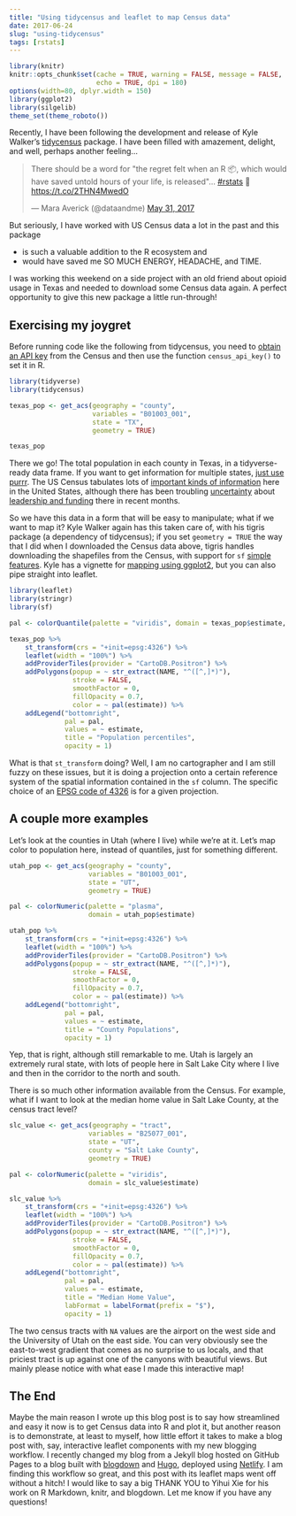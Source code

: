 ```yaml
---
title: "Using tidycensus and leaflet to map Census data"
date: 2017-06-24
slug: "using-tidycensus"
tags: [rstats]
---
```


```r
library(knitr)
knitr::opts_chunk$set(cache = TRUE, warning = FALSE, message = FALSE, 
                      echo = TRUE, dpi = 180)
options(width=80, dplyr.width = 150)
library(ggplot2)
library(silgelib)
theme_set(theme_roboto())
```

Recently, I have been following the development and release of Kyle Walker's [tidycensus](https://github.com/walkerke/tidycensus) package. I have been filled with amazement, delight, and well, perhaps another feeling...

<blockquote class="twitter-tweet" data-lang="en"><p lang="en" dir="ltr">There should be a word for &quot;the regret felt when an R 📦, which would have saved untold hours of your life, is released&quot;… <a href="https://twitter.com/hashtag/rstats?src=hash">#rstats</a> 🤔 <a href="https://t.co/2THN4MwedO">https://t.co/2THN4MwedO</a></p>&mdash; Mara Averick (@dataandme) <a href="https://twitter.com/dataandme/status/869968290688376832">May 31, 2017</a></blockquote>
<script async src="https://platform.twitter.com/widgets.js" charset="utf-8"></script>

But seriously, I have worked with US Census data a lot in the past and this package

- is such a valuable addition to the R ecosystem and
- would have saved me SO MUCH ENERGY, HEADACHE, and TIME.

I was working this weekend on a side project with an old friend about opioid usage in Texas and needed to download some Census data again. A perfect opportunity to give this new package a little run-through!

## Exercising my joygret

Before running code like the following from tidycensus, you need to [obtain an API key](http://api.census.gov/data/key_signup.html) from the Census and then use the function `census_api_key()` to set it in R.

```r
library(tidyverse)
library(tidycensus)

texas_pop <- get_acs(geography = "county", 
                     variables = "B01003_001", 
                     state = "TX",
                     geometry = TRUE) 

texas_pop
```

There we go! The total population in each county in Texas, in a tidyverse-ready data frame. If you want to get information for multiple states, [just use purrr](https://walkerke.github.io/2017/05/tidycensus-every-tract/). The US Census tabulates lots of [important kinds of information](https://www.census.gov/programs-surveys/acs/guidance/subjects.html) here in the United States, although there has been troubling [uncertainty](https://www.theatlantic.com/politics/archive/2017/05/census-director-resigns-2020-funding-concern/526107/) about [leadership and funding](https://www.washingtonpost.com/local/social-issues/us-census-director-resigns-amid-turmoil-over-funding-of-2020-count/2017/05/09/8f8657c6-34ea-11e7-b412-62beef8121f7_story.html) there in recent months.

So we have this data in a form that will be easy to manipulate; what if we want to map it? Kyle Walker again has this taken care of, with his tigris package (a dependency of tidycensus); if you set `geometry = TRUE` the way that I did when I downloaded the Census data above, tigris handles downloading the shapefiles from the Census, with support for `sf` [simple features](https://github.com/edzer/sfr). Kyle has a vignette for [mapping using ggplot2](https://walkerke.github.io/tidycensus/articles/spatial-data.html), but you can also pipe straight into leaflet.

```r
library(leaflet)
library(stringr)
library(sf)

pal <- colorQuantile(palette = "viridis", domain = texas_pop$estimate, n = 10)

texas_pop %>%
    st_transform(crs = "+init=epsg:4326") %>%
    leaflet(width = "100%") %>%
    addProviderTiles(provider = "CartoDB.Positron") %>%
    addPolygons(popup = ~ str_extract(NAME, "^([^,]*)"),
                stroke = FALSE,
                smoothFactor = 0,
                fillOpacity = 0.7,
                color = ~ pal(estimate)) %>%
    addLegend("bottomright", 
              pal = pal, 
              values = ~ estimate,
              title = "Population percentiles",
              opacity = 1)
```

What is that `st_transform` doing? Well, I am no cartographer and I am still fuzzy on these issues, but it is doing a projection onto a certain reference system of the spatial information contained in the `sf` column. The specific choice of an [EPSG code of 4326](https://gis.stackexchange.com/questions/3334/what-is-the-difference-between-wgs84-and-epsg4326) is for a given projection.

## A couple more examples

Let's look at the counties in Utah (where I live) while we're at it. Let's map color to population here, instead of quantiles, just for something different.

```r
utah_pop <- get_acs(geography = "county", 
                    variables = "B01003_001", 
                    state = "UT",
                    geometry = TRUE)

pal <- colorNumeric(palette = "plasma", 
                    domain = utah_pop$estimate)

utah_pop %>%
    st_transform(crs = "+init=epsg:4326") %>%
    leaflet(width = "100%") %>%
    addProviderTiles(provider = "CartoDB.Positron") %>%
    addPolygons(popup = ~ str_extract(NAME, "^([^,]*)"),
                stroke = FALSE,
                smoothFactor = 0,
                fillOpacity = 0.7,
                color = ~ pal(estimate)) %>%
    addLegend("bottomright", 
              pal = pal, 
              values = ~ estimate,
              title = "County Populations",
              opacity = 1)
```

Yep, that is right, although still remarkable to me. Utah is largely an extremely rural state, with lots of people here in Salt Lake City where I live and then in the corridor to the north and south.

There is so much other information available from the Census. For example, what if I want to look at the median home value in Salt Lake County, at the census tract level?

```r
slc_value <- get_acs(geography = "tract", 
                    variables = "B25077_001", 
                    state = "UT",
                    county = "Salt Lake County",
                    geometry = TRUE)

pal <- colorNumeric(palette = "viridis", 
                    domain = slc_value$estimate)

slc_value %>%
    st_transform(crs = "+init=epsg:4326") %>%
    leaflet(width = "100%") %>%
    addProviderTiles(provider = "CartoDB.Positron") %>%
    addPolygons(popup = ~ str_extract(NAME, "^([^,]*)"),
                stroke = FALSE,
                smoothFactor = 0,
                fillOpacity = 0.7,
                color = ~ pal(estimate)) %>%
    addLegend("bottomright", 
              pal = pal, 
              values = ~ estimate,
              title = "Median Home Value",
              labFormat = labelFormat(prefix = "$"),
              opacity = 1)
```

The two census tracts with `NA` values are the airport on the west side and the University of Utah on the east side. You can very obviously see the east-to-west gradient that comes as no surprise to us locals, and that priciest tract is up against one of the canyons with beautiful views. But mainly please notice with what ease I made this interactive map!

## The End

Maybe the main reason I wrote up this blog post is to say how streamlined and easy it now is to get Census data into R and plot it, but another reason is to demonstrate, at least to myself, how little effort it takes to make a blog post with, say, interactive leaflet components with my new blogging workflow. I recently changed my blog from a Jekyll blog hosted on GitHub Pages to a blog built with [blogdown](https://github.com/rstudio/blogdown) and [Hugo](https://gohugo.io/), deployed using [Netlify](https://www.netlify.com/). I am finding this workflow so great, and this post with its leaflet maps went off without a hitch! I would like to say a big THANK YOU to Yihui Xie for his work on R Markdown, knitr, and blogdown. Let me know if you have any questions!

